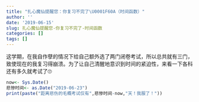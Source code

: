 ```yaml
---
title: "扎心魔仙提醒您：你复习不完了\U0001F60A（时间函数）"
author: ''
date: '2019-06-15'
slug: 扎心魔仙提醒您-你复习不完了-时间函数
categories: []
tags: []
---
```

这学期，在我自作孽的情况下给自己额外选了两门闭卷考试，所以总共就有三门，致使现在的我复习得崩溃。为了让自己清醒地意识到时间的紧迫性，来看一下各科还有多久就考试了🙄

```r
now<- Sys.Date()
悲惨时间<- as.Date("2019-06-23")   
print(paste("距离悲伤的毛概考试仅有",悲惨时间-now,"天！我服了！"))

```

